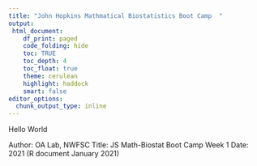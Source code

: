 ```yaml
---
title: "John Hopkins Mathmatical Biostatistics Boot Camp  "
output:
 html_document:
    df_print: paged
    code_folding: hide
    toc: TRUE
    toc_depth: 4
    toc_float: true
    theme: cerulean
    highlight: haddock
    smart: false
editor_options: 
  chunk_output_type: inline
---
```



Hello World

Author: OA Lab, NWFSC
Title: JS Math-Biostat Boot Camp Week 1
Date: 2021 (R document January 2021)


 